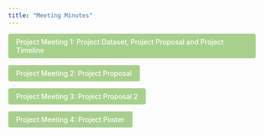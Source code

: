 ```yaml
---
title: "Meeting Minutes"
---
```


<style>
  .custom-btn {
    background-color: #A8D08D; /* 淺綠色背景 */
    color: #FFFFFF; /* 白色文字 */
    padding: 8px 16px; /* 內邊距 */
    border: none; /* 無邊框 */
    border-radius: 4px; /* 圓角 */
    font-size: 14px; /* 字體大小 */
    font-weight: 500; /* 中等字重 */
    cursor: pointer; /* 滑鼠懸停時顯示手型 */
    transition: background-color 0.3s; /* 過渡效果 */
    text-decoration: none; /* 移除底線 */
    display: inline-block; /* 確保按鈕行為 */
  }
  .custom-btn:hover {
    background-color: #3B8C53; /* 懸停時變為較深的綠色 */
  }
</style>

<a href="file:///C:/Trista0114/Group%20Project/_site/Teams/Minutes/Meeting_Minutes1.html" class="custom-btn">Project Meeting 1: Project Dataset, Project Proposal and Project Timeline</a>

<a href="file:///C:/Trista0114/Group%20Project/_site/Teams/Minutes/Meeting_Minutes2.html" class="custom-btn">Project Meeting 2:  Project Proposal</a>

<a href="file:///C:/Trista0114/Group%20Project/_site/Teams/Minutes/Meeting_Minutes3.html" class="custom-btn">Project Meeting 3:  Project Proposal 2</a>

<a href="file:///C:/Trista0114/Group%20Project/_site/Teams/Minutes/Meeting_Minutes4.html" class="custom-btn">Project Meeting 4:  Project Poster </a>
